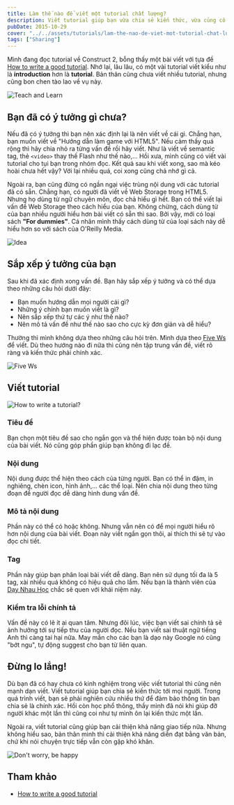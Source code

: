 ```yaml
---
title: Làm thế nào để viết một tutorial chất lượng?
description: Viết tutorial giúp bạn vừa chia sẻ kiến thức, vừa củng cố kiến thức của mình. Hôm nay, mình xin chia sẻ một bài viết về làm thế nào để viết một tutorial có chất lượng.
pubDate: 2015-10-29
cover: "../../assets/tutorials/lam-the-nao-de-viet-mot-tutorial-chat-luong/teach-learn.jpg"
tags: ["Sharing"]
---
```


Mình đang đọc tutorial về Construct 2, bỗng thấy một bài viết với tựa đề [How to write a good tutorial](https://www.scirra.com/tutorials/41/how-to-write-a-good-tutorial). Nhớ lại, lâu lâu, có một vài tutorial viết kiểu như là **introduction** hơn là **tutorial**. Bản thân cũng chưa viết nhiều tutorial, nhưng cũng bon chen tào lao về vụ này.

![Teach and Learn](../../assets/tutorials/lam-the-nao-de-viet-mot-tutorial-chat-luong/teach-learn.jpg)

## Bạn đã có ý tưởng gì chưa?

Nếu đã có ý tưởng thì bạn nên xác định lại là nên viết về cái gì. Chẳng hạn, bạn muốn viết về "Hướng dẫn làm game với HTML5". Nếu cảm thấy quá rộng thì hãy chia nhỏ ra từng vấn đề rồi hãy viết. Như là viết về semantic tag, thẻ `<video>` thay thế Flash như thế nào,... Hồi xưa, mình cũng có viết vài tutorial cho tụi bạn trong nhóm đọc. Kết quả sau khi viết xong, sao mà kéo hoài chưa hết vậy? Với lại nhiều quá, coi xong cũng chả nhớ gì cả.

Ngoài ra, bạn cũng đừng có ngần ngại việc trùng nội dung với các tutorial đã có sẵn. Chẳng hạn, có người đã viết về Web Storage trong HTML5. Nhưng họ dùng từ ngữ chuyên môn, đọc chả hiểu gì hết. Bạn có thể viết lại vấn đề Web Storage theo cách hiểu của bạn. Không chừng, cách dùng từ của bạn nhiều người hiểu hơn bài viết có sẵn thì sao. Bởi vậy, mới có loại sách **"For dummies"**. Cá nhân mình thấy cách dùng từ của loại sách này dễ hiểu hơn so với sách của O'Reilly Media.

![Idea](../../assets/tutorials/lam-the-nao-de-viet-mot-tutorial-chat-luong/idea.jpg)

## Sắp xếp ý tưởng của bạn

Sau khi đã xác định xong vấn đề. Bạn hãy sắp xếp ý tưởng và có thể dựa theo những câu hỏi dưới đây:

- Bạn muốn hướng dẫn mọi người cái gì?
- Những ý chính bạn muốn viết là gì?
- Nên sắp xếp thứ tự các ý như thế nào?
- Nên mô tả vấn đề như thế nào sao cho cực kỳ đơn giản và dễ hiểu?

Thường thì mình không dựa theo những câu hỏi trên. Mình dựa theo [Five Ws](https://en.wikipedia.org/wiki/Five_Ws) để viết. Dù theo hướng nào đi nữa thì cũng nên tập trung vấn đề, viết rõ ràng và kiến thức phải chính xác.

![Five Ws](../../assets/tutorials/lam-the-nao-de-viet-mot-tutorial-chat-luong/5ws.jpg)

## Viết tutorial

![How to write a tutorial?](../../assets/tutorials/lam-the-nao-de-viet-mot-tutorial-chat-luong/how-to.jpg)

### Tiêu đề

Bạn chọn một tiêu đề sao cho ngắn gọn và thể hiện được toàn bộ nội dung của bài viết. Nó cũng góp phần giúp bạn không đi lạc đề.

### Nội dung

Nội dung được thể hiện theo cách của từng người. Bạn có thể in đậm, in nghiêng, chèn icon, hình ảnh,... các thể loại. Nên chia nội dung theo từng đoạn để người đọc dễ dàng hình dung vấn đề.

### Mô tả nội dung

Phần này có thể có hoặc không. Nhưng vẫn nên có để mọi người hiểu rõ hơn nội dung của bài viết. Đoạn này viết ngắn gọn thôi, ai thích thì sẽ tự vào đọc chi tiết.

### Tag

Phần này giúp bạn phân loại bài viết dễ dàng. Bạn nên sử dụng tối đa là 5 tag, xài nhiều quá không có hiệu quả cho lắm. Nếu bạn là thành viên của [Dạy Nhau Học](http://daynhauhoc.com) chắc sẽ quen với khái niệm này.

### Kiểm tra lỗi chính tả

Vấn đề này có lẽ ít ai quan tâm. Nhưng đôi lúc, việc bạn viết sai chính tả sẽ ảnh hưởng tới sự tiếp thu của người đọc. Nếu bạn viết sai thuật ngữ tiếng Anh thì càng tai hại nữa. May mắn cho các bạn là dạo này Google nó cũng "bớt ngu", tự động suggest cho bạn từ liên quan.

## Đừng lo lắng!

Dù bạn đã có hay chưa có kinh nghiệm trong việc viết tutorial thì cũng nên mạnh dạn viết. Viết tutorial giúp bạn chia sẻ kiến thức tới mọi người. Trong quá trình viết, bạn sẽ phải nghiên cứu nhiều thứ để đảm bảo thông tin bạn chia sẻ là chính xác. Hồi còn học phổ thông, thầy mình đã nói khi giúp đỡ người khác một lần thì cũng coi như tự mình ôn lại kiến thức một lần.

Ngoài ra, viết tutorial cũng giúp bạn cải thiện khả năng giao tiếp nữa. Nhưng không hiểu sao, bản thân mình thì cải thiện khả năng diễn đạt bằng văn bản, chứ khi nói chuyện trực tiếp vẫn còn gặp khó khăn.

![Don't worry, be happy](../../assets/tutorials/lam-the-nao-de-viet-mot-tutorial-chat-luong/don-t-worry-be-happy.jpg)

## Tham khảo

- [How to write a good tutorial](https://www.scirra.com/tutorials/41/how-to-write-a-good-tutorial)
